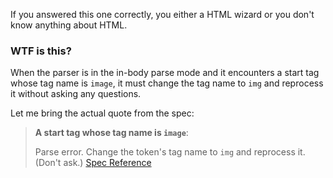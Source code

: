 If you answered this one correctly, you either a HTML wizard or you don't know anything about HTML.

### WTF is this?

When the parser is in the in-body parse mode and it encounters a start tag whose tag name is `image`, it must change the tag name to `img` and reprocess it without asking any questions.

Let me bring the actual quote from the spec:

> **A start tag whose tag name is `image`**:
>
> Parse error. Change the token's tag name to `img` and reprocess it. (Don't ask.) [Spec Reference](https://html.spec.whatwg.org/multipage/parsing.html#parsing-main-inbody)

